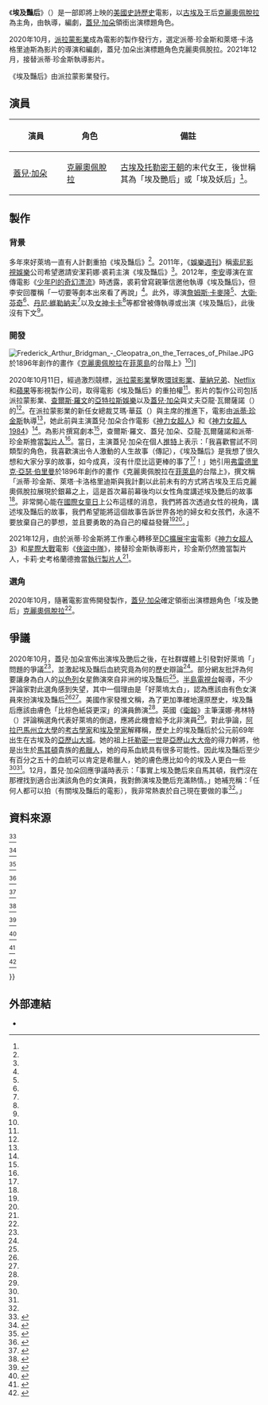 {{Draft article|埃及艷后 (未上映電影)|subject=media}}
{{Film draft notice}}
{{Disputed title}}
{{Future film}}
{{NoteAT
|G1=Movie
|G2=Show
|G3=TV
|1= zh-hans:克利奥帕特拉七世; zh-cn:克利奥帕特拉七世; zh-hk:克莉奧佩特拉七世; zh-mo:克莉奧佩特拉七世; zh-hant:克麗奧佩脫拉七世;
|2= zh-hans:克利奥帕特拉; zh-cn:克利奥帕特拉; zh-hk:克莉奧佩特拉; zh-mo:克莉奧佩特拉; zh-hant:克麗奧佩脫拉;
}}
{{Infobox film
| name           = 埃及艷后
| original_name  = {{lang|en|''Cleopatra''}}
| image          = 
| caption        = 
| director       = {{le|卡莉·史考格蘭德|Kari Skogland}}
| producer       = {{Plainlist|
* [[查爾斯·羅文|查爾斯·羅文]]
* [[蓋兒·加朵|蓋兒·加朵]]
* 亞龍·瓦爾薩諾（{{lang|en|Yaron Varsano}}）
* [[派蒂·珍金斯|派蒂·珍金斯]]
}}
| writer         = {{le|萊塔·卡洛格里迪斯|Laeta Kalogridis}}
| based_on       = 
| starring       = {{Plainlist|
* 蓋兒·加朵
}}
| music          = 
| cinematography = 
| editing        = 
| studio         = {{Plainlist|
* [[派拉蒙影業|派拉蒙影業]]
* [[亞特拉斯娛樂|亞特拉斯娛樂]]
* {{lang|en|[[蓋兒·加朵|Pilot Wave Motion Pictures]]}}
}}
| distributor    = 派拉蒙影業
| released       = <!-- {{Film date|YYYY|MM|DD}} -->
| runtime        = 
| country        = {{US}}
| language       = 英語
| budget         = 
| gross          = 
}}

《'''埃及豔后'''》（{{lang-en|''Cleopatra''}}）是一部即將上映的[[美國|美國]][[史詩|史詩]][[歷史片|歷史]]電影，以[[古埃及|古埃及]]王后[[克麗奧佩脫拉七世|克麗奧佩脫拉]]為主角，由{{le|卡莉·史考格蘭德|Kari Skogland}}執導，{{le|萊塔·卡洛格里迪斯|Laeta Kalogridis}}編劇，[[蓋兒·加朵|蓋兒·加朵]]領銜出演標題角色。

2020年10月，[[派拉蒙影業|派拉蒙影業]]成為電影的製作發行方，選定派蒂·珍金斯和萊塔·卡洛格里迪斯為影片的導演和編劇，蓋兒·加朵出演標題角色克麗奧佩脫拉。2021年12月，{{le|卡莉·史考格蘭德|Kari Skogland}}接替派蒂·珍金斯執導影片。

《埃及豔后》由派拉蒙影業發行。

== 演員 ==
{|class="wikitable" width="70%" style="font-size:90%;"
|-align=center
! style="width:15%"| 演員
! style="width:15%"| 角色
! style="width:40%"| 備註
|-align=center 
| [[蓋兒·加朵|蓋兒·加朵]]<br/>{{lang|en|Gal Gadot}}
| [[克麗奧佩脫拉七世|克麗奧佩脫拉]]<br/>{{lang|en|Cleopatra}}
| style="text-align: left;"| [[古埃及|古埃及]][[托勒密王朝|托勒密王朝]]的末代女王，後世稱其為「埃及艷后」或「埃及妖后」<ref name="Gadot" />。

|}

== 製作 ==
=== 背景 ===
多年來好萊塢一直有人計劃重拍《埃及豔后》<ref name="BackgroundYahoo" />。2011年，《[[娛樂週刊|娛樂週刊]]》稱[[索尼影視娛樂|索尼影視娛樂]]公司希望邀請安潔莉娜·裘莉主演《埃及豔后》<ref name="Jolie" />。2012年，[[李安|李安]]導演在宣傳電影《[[少年PI的奇幻漂流|少年PI的奇幻漂流]]》時透露，裘莉曾寫親筆信邀他執導《埃及豔后》，但李安回覆稱「一切要等劇本出來看了再說」<ref name="Lee" />。此外，導演[[詹姆斯·卡麥隆|詹姆斯·卡麥隆]]<ref name="Cameron" />、[[大衛·芬奇|大衛·芬奇]]<ref name="Fincher" />、[[丹尼·維勒納夫|丹尼·維勒納夫]]<ref name="Villeneuve" />以及[[女神卡卡|女神卡卡]]<ref name="LadyGaga" />等都曾被傳執導或出演《埃及豔后》，此後沒有下文<ref name="BackgroundYahoo" />。

=== 開發 ===
[[Image:Frederick_Arthur_Bridgman_-_Cleopatra_on_the_Terraces_of_Philae.JPG|thumb]]於1896年創作的畫作《[[克麗奧佩脫拉七世|克麗奧佩脫拉]]在[[菲萊_(埃及)|菲萊島]]的台階上》<ref name="GadotWomen" />]]

2020年10月11日，經過激烈競標，[[派拉蒙影業|派拉蒙影業]]擊敗[[環球影業|環球影業]]、[[華納兄弟|華納兄弟]]、[[Netflix|Netflix]]和[[蘋果公司|蘋果]]等影視製作公司，取得電影《埃及豔后》的重拍權<ref name="Paramount" />。影片的製作公司包括派拉蒙影業、[[查爾斯·羅文|查爾斯·羅文]]的[[亞特拉斯娛樂|亞特拉斯娛樂]]以及[[蓋兒·加朵|蓋兒·加朵]]與丈夫亞龍·瓦爾薩諾（{{lang|en|Yaron Varsano}}）的{{lang|en|[[蓋兒·加朵|Pilot Wave Motion Pictures]]}}<ref name="Announcement" />。在派拉蒙影業的新任女總裁艾瑪·華茲（{{lang|en|Emma Watts}}）與主席{{le|吉姆·吉安諾普羅斯|Jim Gianopulos}}的推進下，電影由[[派蒂·珍金斯|派蒂·珍金斯]]執導<ref name="Jenkins" />，她此前與主演蓋兒·加朵合作電影《[[神力女超人_(電影)|神力女超人]]》和《[[神力女超人1984|神力女超人1984]]》<ref name="JenkinsWonderWoman" />。{{le|萊塔·卡洛格里迪斯|Laeta Kalogridis}}為影片撰寫劇本<ref name="Kalogridis" />，查爾斯·羅文、蓋兒·加朵、亞龍·瓦爾薩諾和派蒂·珍金斯擔當[[製片人|製片人]]<ref name="Announcement" />。當日，主演蓋兒·加朵在個人[[推特|推特]]上表示：「我喜歡嘗試不同類型的角色，我喜歡演出令人激動的人生故事（傳記），《埃及豔后》是我想了很久想和大家分享的故事，如今成真，沒有什麼比這更棒的事了<ref name="BackgroundYahoo" />！」她引用[[弗雷德里克·亞瑟·伯里曼|弗雷德里克·亞瑟·伯里曼]]於1896年創作的畫作《克麗奧佩脫拉在[[菲萊_(埃及)|菲萊島]]的台階上》，撰文稱「派蒂·珍金斯、萊塔·卡洛格里迪斯與我計劃以此前未有的方式將古埃及王后克麗奧佩脫拉展現於銀幕之上，這是首次幕前幕後均以女性角度講述埃及艷后的故事<ref name="GadotWomen" />。非常開心能在[[國際女童日|國際女童日]]上公布這樣的消息，我們將首次透過女性的視角，講述埃及豔后的故事，我們希望能將這個故事告訴世界各地的婦女和女孩們，永遠不要放棄自己的夢想，並且要勇敢的為自己的權益發聲<ref name="GirlsDay" /><ref name="GirlsDayYahoo" />。」

2021年12月，由於派蒂·珍金斯將工作重心轉移至[[DC擴展宇宙|DC擴展宇宙]]電影《[[神力女超人3|神力女超人3]]》和[[星際大戰|星際大戰]]電影《[[俠盜中隊_(電影)|俠盜中隊]]》，{{le|卡莉·史考格蘭德|Kari Skogland}}接替珍金斯執導影片，珍金斯仍然擔當製片人，卡莉·史考格蘭德擔當[[執行製片人|執行製片人]]<ref name="Skogland" />。

=== 選角 ===
2020年10月，隨著電影宣佈開發製作，[[蓋兒·加朵|蓋兒·加朵]]確定領銜出演標題角色「埃及艷后」[[克麗奧佩脫拉七世|克麗奧佩脫拉]]<ref name="Gadot" />。

== 爭議 ==
2020年10月，蓋兒·加朵宣佈出演埃及艷后之後，在社群媒體上引發對好萊塢「{{le|洗白|Whitewashing in film}}」問題的爭議<ref name="ControversySKY" />，並激起埃及豔后血統究竟為何的歷史辯論<ref name="ControversyPaper" />。部分網友批評為何要讓身為白人的[[以色列|以色列]]女星飾演來自非洲的埃及豔后<ref name="ControversyWJ" />。[[半島電視台|半島電視台]]報導，不少評論家對此選角感到失望，其中一個理由是「好萊塢太白」，認為應該由有色女演員來扮演埃及豔后<ref name="ControversyAlJazeera" /><ref name="ControversyRTN" />。美國作家{{le|摩根·傑金斯|Morgan Jerkins}}發推文稱，為了更加準確地還原歷史，埃及豔后應該由膚色「比棕色紙袋更深」的演員飾演<ref name="ControversyBBC" />。英國《[[衛報|衛報]]》主筆漢娜·弗林特（{{lang|en|Hanna Flint}}）評論稱選角代表好萊塢的倒退，應將此機會給予北非演員<ref name="ControversyGuardian" />。對此爭論，[[阿拉巴馬州立大學|阿拉巴馬州立大學]]的[[考古學家|考古學家]]和[[埃及學家|埃及學家]]{{le|莎拉·帕卡克|Sarah Parcak}}解釋稱，歷史上的埃及豔后於公元前69年出生在古埃及的[[亞歷山大城|亞歷山大城]]。她的祖上[[托勒密一世|托勒密一世]]是[[亞歷山大大帝|亞歷山大大帝]]的得力幹將，他是出生於[[馬其頓|馬其頓]]貴族的[[希臘人|希臘人]]，她的母系血統具有很多可能性。因此埃及豔后至少有百分之五十的血統可以肯定是希臘人，她的膚色應比如今的埃及人更白一些<ref name="ControversyPaper" /><ref name="ControversyNW" />。12月，蓋兒·加朵回應爭議時表示：「事實上埃及艷后來自馬其頓，我們沒在那裡找到適合出演該角色的女演員，我對飾演埃及艷后充滿熱情。」她補充稱：「任何人都可以拍（有關埃及豔后的電影），我非常熱衷於自己現在要做的事<ref name="ControversyGadot" />。」

== 資料來源 ==
{{Reflist|30em|refs=

<!-- BACKGROUND -->

<ref name="BackgroundYahoo">{{Cite web |title=取代裘莉！蓋兒加朵將演《埃及豔后》 |url=https://tw.news.yahoo.com/%E5%8F%96%E4%BB%A3%E8%A3%98%E8%8E%89-%E8%93%8B%E5%85%92%E5%8A%A0%E6%9C%B5%E5%B0%87%E6%BC%94-%E5%9F%83%E5%8F%8A%E8%B1%94%E5%90%8E-232035151.html |last=葛 |first=大維 |date=2020-10-12 |accessdate=2020-10-13 |website=[[Yahoo!_News|Yahoo! News]] |language=zh-TW |archive-date=2020-10-13 |archive-url=https://web.archive.org/web/20201013030426/https://tw.news.yahoo.com/%E5%8F%96%E4%BB%A3%E8%A3%98%E8%8E%89-%E8%93%8B%E5%85%92%E5%8A%A0%E6%9C%B5%E5%B0%87%E6%BC%94-%E5%9F%83%E5%8F%8A%E8%B1%94%E5%90%8E-232035151.html |dead-url=no }}</ref>

<ref name="Jolie">{{Cite web |title=Top producer calls Angelina Jolie 'spoiled brat' in leaked emails |url=https://ew.com/article/2014/12/10/sony-hack-emails-angelina-jolie/ |last=Bacle |first=Ariana |date=2014-12-10 |accessdate=2020-10-12 |website=[[Entertainment_Weekly|Entertainment Weekly]] |language=en-US |archive-date=2020-10-13 |archive-url=https://web.archive.org/web/20201013030427/https://ew.com/article/2014/12/10/sony-hack-emails-angelina-jolie/ |dead-url=no }}</ref>

<ref name="Lee">{{Cite web |title=Ang Lee Interested in Directing CLEOPATRA Starring Angelina Jolie |url=https://collider.com/ang-lee-cleopatra-angelina-jolie/ |last=Chitwood |first=Adam |date=2013-01-09 |accessdate=2020-10-12 |website=[[Collider|Collider]] |language=en-US |archive-date=2020-10-13 |archive-url=https://web.archive.org/web/20201013030428/https://collider.com/ang-lee-cleopatra-angelina-jolie/ |dead-url=no }}</ref>

<ref name="Cameron">{{Cite web |title=James Cameron in Talks to Direct CLEOPATRA with Angelina Jolie |url=https://collider.com/cleopatra-angelina-jolie-james-cameron/ |last=Graham |first=Bill |date=2010-10-14 |accessdate=2020-10-12 |website=[[Collider|Collider]] |language=en-US |archive-date=2020-10-13 |archive-url=https://web.archive.org/web/20201013030428/https://collider.com/cleopatra-angelina-jolie-james-cameron/ |dead-url=no }}</ref>

<ref name="Fincher">{{Cite web |title=David Fincher No Longer Attached to CLEOPATRA with Angelina Jolie |url=https://collider.com/david-fincher-cleopatra/ |last=Chitwood |first=Adam |date=2012-08-23 |accessdate=2020-10-12 |website=[[Collider|Collider]] |language=en-US |archive-date=2020-10-13 |archive-url=https://web.archive.org/web/20201013030428/https://collider.com/david-fincher-cleopatra/ |dead-url=no }}</ref>

<ref name="Villeneuve">{{Cite web |title=Denis Villeneuve in Talks to Direct Sony’s ‘Cleopatra’ |url=https://collider.com/denis-villeneuve-cleopatra-sony/ |last=Trumbore |first=Dave |date=2017-09-27 |accessdate=2020-10-12 |website=[[Collider|Collider]] |language=en-US |archive-date=2020-10-13 |archive-url=https://web.archive.org/web/20201013030452/https://collider.com/denis-villeneuve-cleopatra-sony/ |dead-url=no }}</ref>

<ref name="LadyGaga">{{Cite web |title=‘Wonder Woman’ Duo Gal Gadot & Patty Jenkins Re-team for ‘Cleopatra’ at Paramount |url=https://collider.com/gal-gadot-patty-jenkins-new-movie-cleopatra-paramount/ |last=Gemmill |first=Allie |date=2020-10-11 |accessdate=2020-10-12 |website=[[Collider|Collider]] |language=en-US |archive-date=2020-10-13 |archive-url=https://web.archive.org/web/20201013030455/https://collider.com/gal-gadot-patty-jenkins-new-movie-cleopatra-paramount/ |dead-url=no }}</ref>

<!-- DEVELOPMENT -->

<ref name="Announcement">{{Cite web |title=‘Cleopatra’ Epic To Re-Team ‘Wonder Woman’s Gal Gadot & Patty Jenkins; Paramount Wins Wild Auction |url=https://deadline.com/2020/10/cleopatra-gal-gadot-patty-jenkins-movie-deal-paramount-pictures-wonder-woman-reteam-laeta-kalogridis-writing-1234595246/ |last=Fleming Jr |first=Mike |date=2020-10-11 |accessdate=2020-10-12 |website=[[Deadline_Hollywood|Deadline Hollywood]] |language=en-US |archive-date=2020-10-12 |archive-url=https://web.archive.org/web/20201012000134/https://deadline.com/2020/10/cleopatra-gal-gadot-patty-jenkins-movie-deal-paramount-pictures-wonder-woman-reteam-laeta-kalogridis-writing-1234595246/ |dead-url=no }}</ref>

<ref name="Paramount">{{Cite web |title=‘Cleopatra’ Will Reunite Gal Gadot and ‘Wonder Woman’ Director Patty Jenkins at Paramount Pictures |url=https://www.slashfilm.com/new-cleopatra-movie-with-gal-gadot/ |last=Anderton |first=Ethan |date=2020-10-11 |accessdate=2020-10-12 |website=SlashFilm |language=en-US |archive-date=2020-10-12 |archive-url=https://web.archive.org/web/20201012090401/https://www.slashfilm.com/new-cleopatra-movie-with-gal-gadot/ |dead-url=no }}</ref>

<ref name="GadotWomen">{{Cite web |title=Gal Gadot cast as Cleopatra, draws criticism as 'very bland looking' Israeli playing the queen of Egypt |url=https://www.usatoday.com/story/entertainment/movies/2020/10/12/gal-gadot-cast-cleopatra-critics-decry-casting-egyptian-queen/5964783002/ |last=Alexander |first=Bryan |date=2020-10-12 |accessdate=2020-10-12 |website=[[USA_Today|USA Today]] |language=en-US |quote=As you might have heard I teamed up with @PattyJenks and @LKalogridis to bring the story of Cleopatra, Queen of Egypt, to the big screen in a way she's never been seen before. To tell her story for the first time through women's eyes, both behind and in front of the camera. |archive-date=2020-10-12 |archive-url=https://web.archive.org/web/20201012090402/https://www.usatoday.com/story/entertainment/movies/2020/10/12/gal-gadot-cast-cleopatra-critics-decry-casting-egyptian-queen/5964783002/ |dead-url=no }}</ref>

<ref name="GirlsDay">{{Cite web |title=Gal Gadot cast as Cleopatra, teaming up again with 'Wonder Woman' director |url=https://www.nbcnews.com/pop-culture/movies/gal-gadot-cast-cleopatra-teaming-again-wonder-woman-director-n1242919 |last=Fitzsimons |first=Tim |date=2020-10-12 |accessdate=2020-10-13 |website=[[NBC_News|NBC News]] |language=en-US |quote=And we are especially thrilled to be announcing this on #InternationalDayoftheGirl We hope women and girls all around the world, who aspire to tell stories will never give up on their dreams and will make their voices heard, by and for other women. |archive-date=2020-10-13 |archive-url=https://web.archive.org/web/20201013030455/https://www.nbcnews.com/pop-culture/movies/gal-gadot-cast-cleopatra-teaming-again-wonder-woman-director-n1242919 |dead-url=no }}</ref>

<ref name="GirlsDayYahoo">{{Cite web |title=裘莉夢碎！蓋兒加朵出演「埃及艷后」 |url=https://tw.news.yahoo.com/%E8%A3%98%E8%8E%89%E5%A4%A2%E7%A2%8E-%E8%93%8B%E5%85%92%E5%8A%A0%E6%9C%B5%E5%87%BA%E6%BC%94-%E5%9F%83%E5%8F%8A%E9%A9%97%E5%90%8E-104506201.html |author=[[三立新聞|三立新聞]] |date=2020-10-13 |accessdate=2020-10-14 |website=[[Yahoo!_News|Yahoo! News]] |language=zh-TW |archive-date=2020-10-14 |archive-url=https://web.archive.org/web/20201014125300/https://tw.news.yahoo.com/%E8%A3%98%E8%8E%89%E5%A4%A2%E7%A2%8E-%E8%93%8B%E5%85%92%E5%8A%A0%E6%9C%B5%E5%87%BA%E6%BC%94-%E5%9F%83%E5%8F%8A%E9%A9%97%E5%90%8E-104506201.html |dead-url=no }}</ref>

<ref name="Jenkins">{{Cite web |title=Gal Gadot to play Cleopatra in upcoming movie directed by Patty Jenkins |url=https://www.cnn.com/2020/10/12/entertainment/gal-gadot-cleopatra-patty-jenkins-movie-trnd/index.html |last=Melas |first=Chloe |date=2020-10-12 |accessdate=2020-10-12 |website=[[CNN|CNN]] |language=en-US |archive-date=2020-10-12 |archive-url=https://web.archive.org/web/20201012202439/https://www.cnn.com/2020/10/12/entertainment/gal-gadot-cleopatra-patty-jenkins-movie-trnd/index.html |dead-url=no }}</ref>

<ref name="JenkinsWonderWoman">{{Cite web |title=Wonder Woman's Gal Gadot and Patty Jenkins Will Reteam for Cleopatra Biopic |url=https://people.com/movies/gal-gadot-patty-jenkins-reunite-cleopatra-biopic/ |last=Todisco |first=Eric |date=2020-10-11 |accessdate=2020-10-12 |website=[[People_(magazine)|People]] |language=en-US |archive-date=2020-10-12 |archive-url=https://web.archive.org/web/20201012090402/https://people.com/movies/gal-gadot-patty-jenkins-reunite-cleopatra-biopic/ |dead-url=no }}</ref>

<ref name="Kalogridis">{{Cite web |title=Gal Gadot, Patty Jenkins Reteam for ‘Cleopatra’ at Paramount After Intense Auction |url=https://www.thewrap.com/gal-gadot-patty-jenkins-reteam-for-cleopatra-at-paramount-after-intense-auction/ |last=Fuster |first=Jeremy |date=2020-10-11 |accessdate=2020-10-12 |website=The Wrap |language=en-US |archive-date=2020-10-12 |archive-url=https://web.archive.org/web/20201012090406/https://www.thewrap.com/gal-gadot-patty-jenkins-reteam-for-cleopatra-at-paramount-after-intense-auction/ |dead-url=no }}</ref>

<ref name="Skogland">{{cite web|url=https://deadline.com/2021/12/gal-gadots-cleopatra-paramount-falcon-and-the-winter-soldiers-kari-skogland-1234853027/|title=Gal Gadot's ''Cleopatra'' Pic At Paramount Sets ''Falcon and the Winter Soldier''{{'}}s Kari Skogland To Direct As Patty Jenkins Moves Into Producing Role|date=2021-12-06|first=Justin|last=Kroll|website=[[Deadline_Hollywood|Deadline Hollywood]]|access-date=2021-12-06 |language=en-US }}</ref>

<!-- CAST -->

<ref name="Gadot">{{Cite web |title=Gal Gadot Playing Queen of Egypt in Cleopatra Movie |url=https://www.ign.com/articles/gal-gadot-playing-queen-of-egypt-in-cleopatra-movie |last=Fowler |first=Matt |date=2020-10-12 |accessdate=2020-10-12 |website=IGN |language=en-US |archive-date=2020-10-12 |archive-url=https://web.archive.org/web/20201012071933/https://www.ign.com/articles/gal-gadot-playing-queen-of-egypt-in-cleopatra-movie |dead-url=no }}</ref>

<!-- CONTROVERSY -->

<ref name="ControversyWJ">{{Cite web |title=女超人蓋兒加朵扮埃及豔后 挨轟「洗白」 |url=https://www.worldjournal.com/wj/story/121232/4940462 |date=2020-10-16 |accessdate=2020-10-19 |website=[[世界日報_(北美)|世界日報]] |language=zh-TW |archive-date=2020-10-19 |archive-url=https://web.archive.org/web/20201019102710/https://www.worldjournal.com/wj/story/121232/4940462 |dead-url=no }}</ref>

<ref name="ControversyRTN">{{Cite web |title=以色列女星蓋兒加朵將飾演埃及艷后 引發中東各國爭議 |url=https://www.chinatimes.com/realtimenews/20201013005862-260408?chdtv |last=江 |first=飛宇 |date=2020-10-13 |accessdate=2020-10-19 |website=[[中時新聞網|中時新聞網]] |language=zh-TW |archive-date=2020-10-18 |archive-url=https://web.archive.org/web/20201018233250/https://www.chinatimes.com/realtimenews/20201013005862-260408?chdtv |dead-url=no }}</ref>

<ref name="ControversyPaper">{{Cite web |title=“神奇女侠”盖尔·加朵将演埃及艳后，引发网络争议 |url=https://www.sohu.com/a/424622374_260616 |date=2020-10-14 |accessdate=2020-10-19 |website=[[澎湃新闻|澎湃新闻]] |language=zh-CN }}</ref>

<ref name="ControversyAlJazeera">{{Cite web |title=Casting of Israeli actress Gal Gadot as Cleopatra sparks anger |url=https://www.aljazeera.com/news/2020/10/13/israeli-actress-gal-gadot-in-role-of-cleopatra |date=2020-10-13 |accessdate=2020-10-19 |website=[[Al-Jazeera|Al-Jazeera]] |language=en |archive-date=2020-10-16 |archive-url=https://web.archive.org/web/20201016212015/https://www.aljazeera.com/news/2020/10/13/israeli-actress-gal-gadot-in-role-of-cleopatra |dead-url=no }}</ref>

<ref name="ControversyGuardian">{{Cite web |title=Gal Gadot as Cleopatra is a backwards step for Hollywood representation |url=https://www.theguardian.com/film/2020/oct/14/gal-gadot-cleopatra-backwards-step-for-hollywood-representation |last=Flint |first=Hanna |date=2020-10-14 |accessdate=2020-10-19 |website=[[The_Guardian|The Guardian]] |language=en-GB |archive-date=2020-10-19 |archive-url=https://web.archive.org/web/20201019105101/https://www.theguardian.com/film/2020/oct/14/gal-gadot-cleopatra-backwards-step-for-hollywood-representation |dead-url=no }}</ref>

<ref name="ControversyBBC">{{Cite web |title=Gal Gadot's Cleopatra film sparks 'whitewashing' claims |url=https://www.bbc.co.uk/news/world-middle-east-54529836 |date=2020-10-13 |accessdate=2020-10-19 |website=[[BBC|BBC]] |language=en-GB |archive-date=2020-10-19 |archive-url=https://web.archive.org/web/20201019071009/https://www.bbc.co.uk/news/world-middle-east-54529836 |dead-url=no }}</ref>

<ref name="ControversySKY">{{Cite web |title=Cleopatra: Gal Gadot's film announcement sparks 'whitewashing' accusations |url=https://news.sky.com/story/cleopatra-gal-gadots-film-announcement-sparks-whitewashing-accusations-12103778 |date=2020-10-14 |accessdate=2020-10-19 |website=[[British_Sky_Broadcasting|SKY]] |language=en-GB |archive-date=2020-10-18 |archive-url=https://web.archive.org/web/20201018051245/https://news.sky.com/story/cleopatra-gal-gadots-film-announcement-sparks-whitewashing-accusations-12103778 |dead-url=no }}</ref>

<ref name="ControversyNW">{{Cite web |title=After Controversial Cleopatra Casting, Gal Gadot Celebrates Her Middle Eastern Roots |url=https://www.newsweek.com/gadot-shares-photos-middle-eastern-roots-1539177 |last=Jackson |first=Jon |date=2020-10-14 |accessdate=2020-10-19 |website=[[Newsweek|Newsweek]] |language=en-US |archive-date=2020-10-19 |archive-url=https://web.archive.org/web/20201019033416/https://www.newsweek.com/gadot-shares-photos-middle-eastern-roots-1539177 |dead-url=no }}</ref>

<ref name="ControversyGadot">{{Cite web |title=Gal Gadot Defends Playing Cleopatra After 'Whitewashing' Controversy: 'Anybody Can Make This Movie' |url=https://people.com/movies/gal-gadot-defends-playing-cleopatra-after-whitewashing-controversy/ |last=Fernández |first=Alexia |date=2020-12-23 |accessdate=2020-12-25 |website=[[People_(magazine)|People.com]] |language=en-US}}</ref>

}}

== 外部連結 ==
* {{IMDb title}}

{{Patty Jenkins}}
{{portal bar|美國|電影}}
{{DEFAULTSORT:Cleopatra}}
{{Draft categories|
[[Category:英語電影|Category:英語電影]]
[[Category:美國電影作品|Category:美國電影作品]]
[[Category:古埃及背景電影|Category:古埃及背景電影]]
[[Category:派蒂·珍金斯電影|Category:派蒂·珍金斯電影]]
[[Category:派拉蒙影業電影|Category:派拉蒙影業電影]]
[[Category:史詩愛情片|Category:史詩愛情片]]
}}